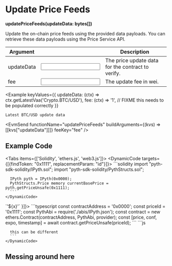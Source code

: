
# Update Price Feeds
**updatePriceFeeds(updateData: bytes[])**

Update the on-chain price feeds using the provided data payloads.
You can retrieve these data payloads using the Price Service API.

| Argument                                                  |                           | Description |
|-----------------------------------------------------------|---------------------------| --- |
| <Arg required={true} type="hex[]">updateData</Arg>        | <Input id="updateData" /> | The price update data for the contract to verify. |
| <Arg required={true} type="wei">fee</Arg>                    | <Input id="fee" />           | The update fee in wei. |

<Example
    keyValues={{
        updateData: (ctx) => ctx.getLatestVaa('Crypto.BTC/USD'),
        fee: (ctx) => '1', // FIXME this needs to be populated correctly
    }}
>
    Latest BTC/USD update data
</Example>

<EvmSend
  functionName="updatePriceFeeds"
  buildArguments={(kvs) => [[kvs["updateData"]]]}
  feeKey="fee"
/>

## Example Code

<Tabs items={['Solidity', 'ethers.js', 'web3.js']}>
  <Tab>
    <DynamicCode targets={[{findToken: "0x1111", replacementParam: "id"}]}>
      ```solidity
      import "pyth-sdk-solidity/IPyth.sol";
      import "pyth-sdk-solidity/PythStructs.sol";

      IPyth pyth = IPyth(0x0000);
      PythStructs.Price memory currentBasePrice = pyth.getPriceUnsafe(0x1111);
      ```
    </DynamicCode>
  </Tab>

  <Tab>
    <DynamicCode targets={[{findToken: "'0x1111'", replacementParam: "id", transform: (x) => `'${x}'` }]}>
      ```typescript
      const contractAddress = '0x0000';
      const priceId = '0x1111';
      const PythAbi = require('./abis/IPyth.json');
      const contract = new ethers.Contract(contractAddress, PythAbi, provider);
      const [price, conf, expo, timestamp] = await contract.getPriceUnsafe(priceId);
      ```
    </DynamicCode>
  </Tab>

  <Tab>
    <DynamicCode targets={[{findToken: "0x1111", replacementParam: "id"}]}>
      ```js

      this can be different
      ```
    </DynamicCode>
  </Tab>
</Tabs>

## Messing around here

<DisplayKeyValueStore />